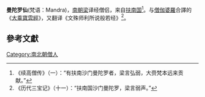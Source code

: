 '''曼陀罗仙'''(梵语：Mandra)，[[南朝|南朝]][[梁|梁]]译经僧侣，来自[[扶南|扶南国]]<ref>《续高僧传》（一）：“有扶南沙门曼陀罗者，梁言弘弱，大赍梵本远来贡献。”</ref>。与[[僧伽婆羅|僧伽婆羅]]合譯的《[[大乘寶雲經|大乘寶雲經]]》，又翻译《文殊师利所说般若经》<ref>《历代三宝记》（十一）：“扶南国沙门曼陀罗，梁言弱声。”</ref>。

==參考文獻==
<div class="references-small">
<references />
</div>

{{佛教人物小作品}}

[[Category:南北朝僧人|Category:南北朝僧人]]